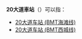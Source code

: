 {{not|20街車站}}
'''20大道車站'''（{{lang-en|20th Avenue station}}）可以指：

* [[20大道车站_(BMT海滩线)|20大道车站 (BMT海滩线)]]
* [[20大道车站_(BMT西城线)|20大道车站 (BMT西城线)]]

{{disambig|cat=六字車站名消歧義}}